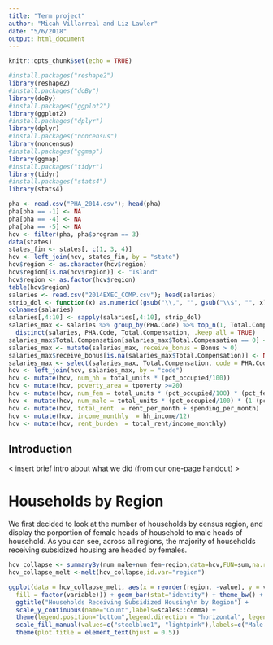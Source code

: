 ```yaml
---
title: "Term project"
author: "Micah Villarreal and Liz Lawler"
date: "5/6/2018"
output: html_document
---
```


```r
knitr::opts_chunk$set(echo = TRUE)
```

```r
#install.packages("reshape2")
library(reshape2)
#install.packages("doBy")
library(doBy)
#install.packages("ggplot2")
library(ggplot2)
#install.packages("dplyr")
library(dplyr)
#install.packages("noncensus")
library(noncensus)
#install.packages("ggmap")
library(ggmap)
#install.packages("tidyr")
library(tidyr)
#install.packages("stats4")
library(stats4)

pha <- read.csv("PHA_2014.csv"); head(pha) 
pha[pha == -1] <- NA
pha[pha == -4] <- NA
pha[pha == -5] <- NA
hcv <- filter(pha, pha$program == 3)
data(states)
states_fin <- states[, c(1, 3, 4)]
hcv <- left_join(hcv, states_fin, by = "state")
hcv$region <- as.character(hcv$region)
hcv$region[is.na(hcv$region)] <- "Island"
hcv$region <- as.factor(hcv$region)
table(hcv$region)
salaries <- read.csv("2014EXEC_COMP.csv"); head(salaries)
strip_dol <- function(x) as.numeric((gsub("\\,", "", gsub("\\$", "", x))))
colnames(salaries)
salaries[,4:10] <- sapply(salaries[,4:10], strip_dol)
salaries_max <- salaries %>% group_by(PHA.Code) %>% top_n(1, Total.Compensation) %>% 
  distinct(salaries, PHA.Code, Total.Compensation, .keep_all = TRUE)
salaries_max$Total.Compensation[salaries_max$Total.Compensation == 0] <- NA 
salaries_max <- mutate(salaries_max, receive_bonus = Bonus > 0)
salaries_max$receive_bonus[is.na(salaries_max$Total.Compensation)] <- NA
salaries_max <- select(salaries_max, Total.Compensation, code = PHA.Code, receive_bonus)
hcv <- left_join(hcv, salaries_max, by = "code")
hcv <- mutate(hcv, num_hh = total_units * (pct_occupied/100))
hcv <- mutate(hcv, poverty_area = tpoverty >=20)
hcv <- mutate(hcv, num_fem = total_units * (pct_occupied/100) * (pct_female_head/100))
hcv <- mutate(hcv, num_male = total_units * (pct_occupied/100) * (1-(pct_female_head/100)))
hcv <- mutate(hcv, total_rent  = rent_per_month + spending_per_month)
hcv <- mutate(hcv, income_monthly  = hh_income/12)
hcv <- mutate(hcv, rent_burden  = total_rent/income_monthly)
```

## Introduction
< insert brief intro about what we did (from our one-page handout) >

# Households by Region
We first decided to look at the number of households by census region, and display the porportion of female heads of household to male heads of household. As you can see, across all regions, the majority of households receiving subsidized housing are headed by females.
```r
hcv_collapse <- summaryBy(num_male+num_fem~region,data=hcv,FUN=sum,na.rm=TRUE)
hcv_collapse_melt <-melt(hcv_collapse,id.var="region")

ggplot(data = hcv_collapse_melt, aes(x = reorder(region, -value), y = value, 
  fill = factor(variable))) + geom_bar(stat="identity") + theme_bw() + labs(x="Region")  +
  ggtitle("Households Receiving Subsidized Housing\n by Region") +
  scale_y_continuous(name="Count",labels=scales::comma) +
  theme(legend.position="bottom",legend.direction = "horizontal", legend.title=element_blank()) +
  scale_fill_manual(values=c("steelblue1", "lightpink"),labels=c("Male-Headed", "Female-Headed")) +
  theme(plot.title = element_text(hjust = 0.5))
```

